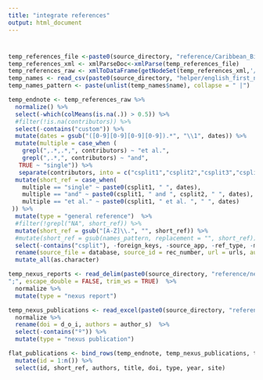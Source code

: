 ```yaml
---
title: "integrate references"
output: html_document
---
```


#
```r
temp_references_file <-paste0(source_directory, "reference/Caribbean_Bibliography NEW.xml")
temp_references_xml <- xmlParseDoc<-xmlParse(temp_references_file)
temp_references_raw <- xmlToDataFrame(getNodeSet(temp_references_xml,'//*/record'))
temp_names <- read_csv(paste0(source_directory, "helper/english_first_names.csv"))
temp_names_pattern <- paste(unlist(temp_names$name), collapse = " |")


```


```r
temp_endnote <- temp_references_raw %>%
  normalize() %>%
  select(-which(colMeans(is.na(.)) > 0.5)) %>%
  #filter(!is.na(contributors)) %>%
  select(-contains("custom")) %>%
  mutate(dates = gsub("([0-9][0-9][0-9][0-9]).*", "\\1", dates)) %>%
  mutate(multiple = case_when (
    grepl(",.*,.*,", contributors) ~ "et al.",
    grepl(",.*,", contributors) ~ "and",
   TRUE ~ "single")) %>%
   separate(contributors, into = c("csplit1","csplit2","csplit3","csplit4","csplit5","csplit6","csplit7","csplit8","csplit9","csplit10"), sep="[;,] ?[A-Z\\.]+\\.", remove = FALSE) %>%
  mutate(short_ref = case_when(
    multiple == "single" ~ paste0(csplit1, " ", dates),
    multiple == "and" ~ paste0(csplit1, " and ", csplit2, " ", dates),
    multiple == "et al." ~ paste0(csplit1, " et al. ", " ", dates)
 )) %>%
  mutate(type = "general reference")  %>%
  #filter(!grepl("NA", short_ref)) %>%
  mutate(short_ref = gsub("[A-Z]\\.", "", short_ref)) %>%
  #mutate(short_ref = gsub(names_pattern, replacement = "", short_ref)) %>%
  select(-contains("csplit"), -foreign_keys, -source_app, -ref_type, -multiple ) %>%
  rename(source_file = database, source_id = rec_number, url = urls, authors = contributors, title = titles) %>%
  mutate_all(as.character)

temp_nexus_reports <- read_delim(paste0(source_directory, "reference/nexus_reports.csv"), 
";", escape_double = FALSE, trim_ws = TRUE)  %>%
  normalize %>%
  mutate(type = "nexus report")

temp_nexus_publications <- read_excel(paste0(source_directory, "reference/NEXUS_list_publications_Oct_2018.xlsx"), col_types = "text") %>%
  normalize %>%
  rename(doi = d_o_i, authors = author_s)  %>%
  select(-contains("º")) %>%
  mutate(type = "nexus publication")
```

```r
flat_publications <- bind_rows(temp_endnote, temp_nexus_publications, temp_nexus_reports) %>%
  mutate(id = 1:n()) %>%
  select(id, short_ref, authors, title, doi, type, year, site)


```

